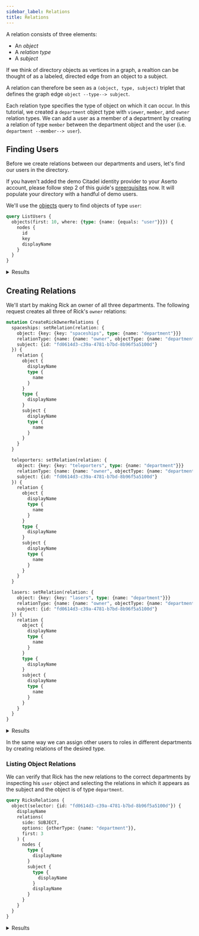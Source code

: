 ```yaml
---
sidebar_label: Relations
title: Relations
---
```


A relation consists of three elements:

* An _object_
* A _relation type_
* A _subject_

If we think of directory objects as vertices in a graph, a realtion can be thought of as a labeled, directed edge
from an object to a subject.

A relation can therefore be seen as a `(object, type, subject)` triplet that defines the graph edge
`object --type--> subject`.

Each relation type specifies the type of object on which it can occur. In this tutorial, we created a `department`
object type with `viewer`, `member`, and `owner` relation types. We can add a user as a member of a department by
creating a relation of type `member` between the department object and the user (i.e. `department --member--> user`).


## Finding Users

Before we create relations between our departments and users, let's find our users in the directory.

If you haven't added the demo Citadel identity provider to your Aserto account, please follow step 2 of this guide's
[preerquisites](scenario#prerequisites) now. It will populate your directory with a handful of demo users.

We'll use the [objects](/docs/directory-api-reference/schema/objects/queries/objects) query to find objects of type `user`:

```graphql title="Query"
query ListUsers {
  objects(first: 10, where: {type: {name: {equals: "user"}}}) {
    nodes {
      id
      key
      displayName
    }
  }
}
```

<details>
  <summary>Results</summary>
  <div><span/>

```graphql
{
  "data": {
    "objects": {
      "nodes": [
        {
          "id": "fd0614d3-c39a-4781-b7bd-8b96f5a5100d",
          "displayName": "Rick Sanchez"
        },
        {
          "id": "fd1614d3-c39a-4781-b7bd-8b96f5a5100d",
          "displayName": "Morty Smith"
        },
        {
          "id": "fd2614d3-c39a-4781-b7bd-8b96f5a5100d",
          "displayName": "Summer Smith"
        },
        {
          "id": "fd3614d3-c39a-4781-b7bd-8b96f5a5100d",
          "displayName": "Beth Smith"
        },
        {
          "id": "fd4614d3-c39a-4781-b7bd-8b96f5a5100d",
          "displayName": "Jerry Smith"
        }
      ]
    }
  }
}
```
 </div>
</details>

## Creating Relations

We'll start by making Rick an owner of all three departments.
The following request creates all three of Rick's `owner` relations:

```graphql title="Query"
mutation CreateRickOwnerRelations {
  spaceships: setRelation(relation: {
    object: {key: {key: "spaceships", type: {name: "department"}}}
    relationType: {name: {name: "owner", objectType: {name: "department"}}}
    subject: {id: "fd0614d3-c39a-4781-b7bd-8b96f5a5100d"}
  }) {
    relation {
      object {
        displayName
        type {
          name
        }
      }
      type {
        displayName
      }
      subject {
        displayName
        type {
          name
        }
      }
    }
  }

  teleporters: setRelation(relation: {
    object: {key: {key: "teleporters", type: {name: "department"}}}
    relationType: {name: {name: "owner", objectType: {name: "department"}}}
    subject: {id: "fd0614d3-c39a-4781-b7bd-8b96f5a5100d"}
  }) {
    relation {
      object {
        displayName
        type {
          name
        }
      }
      type {
        displayName
      }
      subject {
        displayName
        type {
          name
        }
      }
    }
  }

  lasers: setRelation(relation: {
    object: {key: {key: "lasers", type: {name: "department"}}}
    relationType: {name: {name: "owner", objectType: {name: "department"}}}
    subject: {id: "fd0614d3-c39a-4781-b7bd-8b96f5a5100d"}
  }) {
    relation {
      object {
        displayName
        type {
          name
        }
      }
      type {
        displayName
      }
      subject {
        displayName
        type {
          name
        }
      }
    }
  }
}
```

<details>
  <summary>Results</summary>
  <div><span/>

```json
{
  "data": {
    "spaceships": {
      "relation": {
        "object": {
          "displayName": "Spaceships",
          "type": {
            "name": "department"
          }
        },
        "type": {
          "displayName": "department::owner"
        },
        "subject": {
          "displayName": "Rick Sanchez",
          "type": {
            "name": "user"
          }
        }
      }
    },
    "teleporters": {
      "relation": {
        "object": {
          "displayName": "Teleporters",
          "type": {
            "name": "department"
          }
        },
        "type": {
          "displayName": "department::owner"
        },
        "subject": {
          "displayName": "Rick Sanchez",
          "type": {
            "name": "user"
          }
        }
      }
    },
    "lasers": {
      "relation": {
        "object": {
          "displayName": "Lasers",
          "type": {
            "name": "department"
          }
        },
        "type": {
          "displayName": "department::owner"
        },
        "subject": {
          "displayName": "Rick Sanchez",
          "type": {
            "name": "user"
          }
        }
      }
    }
  }
}
```
 </div>
</details>

In the same way we can assign other users to roles in different departments by creating relations of the desired type.

### Listing Object Relations

We can verify that Rick has the new relations to the correct departments by inspecting his `user` object and selecting
the relations in which it appears as the subject and the object is of type `department`.

```graphql title="Query"
query RicksRelations {
  object(selector: {id: "fd0614d3-c39a-4781-b7bd-8b96f5a5100d"}) {
    displayName
    relations(
      side: SUBJECT,
      options: {otherType: {name: "department"}},
      first: 3
    ) {
      nodes {
        type {
          displayName
        }
        subject {
          type {
            displayName
          }
          displayName
        }
      }
    }
  }
}
```

<details>
  <summary>Results</summary>
  <div><span/>

```json
{
  "data": {
    "object": {
      "displayName": "Rick Sanchez",
      "relations": {
        "nodes": [
          {
            "type": {
              "displayName": "department::owner"
            },
            "subject": {
              "type": {
                "displayName": "Department"
              },
              "displayName": "Teleporters"
            }
          },
          {
            "type": {
              "displayName": "department::owner"
            },
            "subject": {
              "type": {
                "displayName": "Department"
              },
              "displayName": "Lasers"
            }
          },
          {
            "type": {
              "displayName": "department::owner"
            },
            "subject": {
              "type": {
                "displayName": "Department"
              },
              "displayName": "Spaceships"
            }
          }
        ]
      }
    }
  }
}
```
 </div>
</details>
